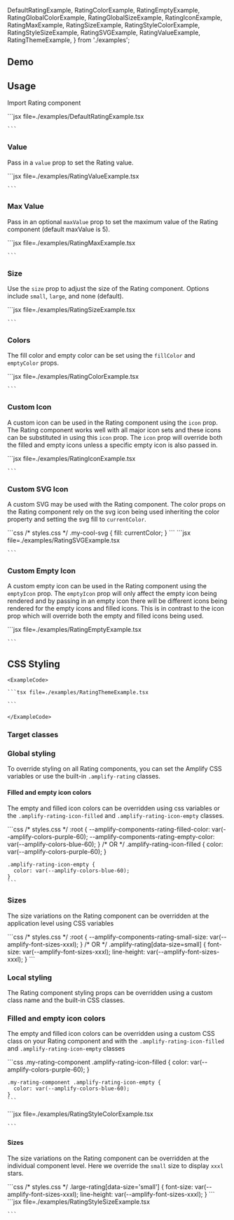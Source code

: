 
  DefaultRatingExample,
  RatingColorExample,
  RatingEmptyExample,
  RatingGlobalColorExample,
  RatingGlobalSizeExample,
  RatingIconExample,
  RatingMaxExample,
  RatingSizeExample,
  RatingStyleColorExample,
  RatingStyleSizeExample,
  RatingSVGExample,
  RatingValueExample,
  RatingThemeExample,
} from './examples';

## Demo

<RatingDemo />

## Usage

Import Rating component

<Example>
  <DefaultRatingExample />
  <ExampleCode>
    ```jsx file=./examples/DefaultRatingExample.tsx

    ```

  </ExampleCode>
</Example>

### Value

Pass in a `value` prop to set the Rating value.

<Example>
  <RatingValueExample />
  <ExampleCode>
    ```jsx file=./examples/RatingValueExample.tsx

    ```

  </ExampleCode>
</Example>

### Max Value

Pass in an optional `maxValue` prop to set the maximum value of the Rating component (default maxValue is 5).

<Example>
  <RatingMaxExample />
  <ExampleCode>
    ```jsx file=./examples/RatingMaxExample.tsx

    ```

  </ExampleCode>
</Example>

### Size

Use the `size` prop to adjust the size of the Rating component. Options include `small`, `large`, and none (default).

<Example>
  <RatingSizeExample />
  <ExampleCode>
    ```jsx file=./examples/RatingSizeExample.tsx

    ```

  </ExampleCode>
</Example>

### Colors

The fill color and empty color can be set using the `fillColor` and `emptyColor` props.

<Example>
  <RatingColorExample />
  <ExampleCode>
    ```jsx file=./examples/RatingColorExample.tsx

    ```

  </ExampleCode>
</Example>

### Custom Icon

A custom icon can be used in the Rating component using the `icon` prop. The Rating component works well with all major icon sets and these icons can be substituted in using this `icon` prop. The `icon` prop will override both the filled and empty icons unless a specific empty icon is also passed in.

<Example>
  <RatingIconExample />
  <ExampleCode>
    ```jsx file=./examples/RatingIconExample.tsx

    ```

  </ExampleCode>
</Example>

### Custom SVG Icon

A custom SVG may be used with the Rating component. The color props on the Rating component rely on the svg icon being used inheriting the color property and setting the svg fill to `currentColor`.

<Example>
  <RatingSVGExample />
  <ExampleCode>
    ```css
    /* styles.css */
    .my-cool-svg {
      fill: currentColor;
    }
    ```
    </ExampleCode>
    <ExampleCode>
    ```jsx file=./examples/RatingSVGExample.tsx

    ```

  </ExampleCode>
</Example>

### Custom Empty Icon

A custom empty icon can be used in the Rating component using the `emptyIcon` prop. The `emptyIcon` prop will only affect the empty icon being rendered and by passing in an empty icon there will be different icons being rendered for the empty icons and filled icons. This is in contrast to the icon prop which will override both the empty and filled icons being used.

<Example>
  <RatingEmptyExample />
  <ExampleCode>
    ```jsx file=./examples/RatingEmptyExample.tsx

    ```

  </ExampleCode>
</Example>

## CSS Styling

<ThemeExample component="Rating">
  <Example>
    <RatingThemeExample />
    
    <ExampleCode>

    ```tsx file=./examples/RatingThemeExample.tsx

    ```

    </ExampleCode>

  </Example>
</ThemeExample>

### Target classes

<ComponentStyleDisplay componentName="Rating" />

### Global styling

To override styling on all Rating components, you can set the Amplify CSS variables or use the built-in `.amplify-rating` classes.

#### Filled and empty icon colors

The empty and filled icon colors can be overridden using css variables or the `.amplify-rating-icon-filled` and `.amplify-rating-icon-empty` classes.

<Example>
  <RatingGlobalColorExample />
  <ExampleCode>
    ```css
    /* styles.css */
    :root {
      --amplify-components-rating-filled-color: var(--amplify-colors-purple-60);
      --amplify-components-rating-empty-color: var(--amplify-colors-blue-60);
    }
    /* OR */
    .amplify-rating-icon-filled {
      color: var(--amplify-colors-purple-60);
    }

    .amplify-rating-icon-empty {
      color: var(--amplify-colors-blue-60);
    }
    ```

  </ExampleCode>
</Example>

### Sizes

The size variations on the Rating component can be overridden at the application level using CSS variables

<Example>
  <RatingGlobalSizeExample />
  <ExampleCode>
  ```css
    /* styles.css */
    :root {
      --amplify-components-rating-small-size: var(--amplify-font-sizes-xxxl);
    }
    /* OR */
    .amplify-rating[data-size=small] {
      font-size: var(--amplify-font-sizes-xxxl);
      line-height: var(--amplify-font-sizes-xxxl);
    }
  ```

  </ExampleCode>
</Example>

### Local styling

The Rating component styling props can be overridden using a custom class name and the built-in CSS classes.

### Filled and empty icon colors

The empty and filled icon colors can be overridden using a custom CSS class on your Rating component and with the `.amplify-rating-icon-filled` and `.amplify-rating-icon-empty` classes

<Example>
  <RatingStyleColorExample />
  <ExampleCode>
    ```css
    .my-rating-component .amplify-rating-icon-filled {
      color: var(--amplify-colors-purple-60);
    }

    .my-rating-component .amplify-rating-icon-empty {
      color: var(--amplify-colors-blue-60);
    }
    ```

  </ExampleCode>
  <ExampleCode>
    ```jsx file=./examples/RatingStyleColorExample.tsx

    ```

  </ExampleCode>
</Example>

#### Sizes

The size variations on the Rating component can be overridden at the individual component level.
Here we override the `small` size to display `xxxl` stars.

<Example>
  <RatingStyleSizeExample />
  <ExampleCode>
    ```css
    /* styles.css */
    .large-rating[data-size='small'] {
      font-size: var(--amplify-font-sizes-xxxl);
      line-height: var(--amplify-font-sizes-xxxl);
    }
    ```
  </ExampleCode>
  <ExampleCode>
    ```jsx file=./examples/RatingStyleSizeExample.tsx

    ```

  </ExampleCode>
</Example>
